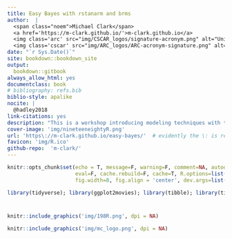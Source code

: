 ```yaml
---
title: Easy Bayes with rstanarm and brms
author:  |
  <span class="noem">Michael Clark</span> 
  <a href='https://m-clark.github.io/'>m-clark.github.io</a>
  <img class='arc' src="img/CSCAR_logos/signature-acronym.png" alt="University of Michigan: CSCAR">
  <img class='cscar' src="img/ARC_logos/ARC-acronym-signature.png" alt="University of Michigan: Advanced Research Computing"> 
date: "`r Sys.Date()`"
site: bookdown::bookdown_site
output:
  bookdown::gitbook
always_allow_html: yes
documentclass: book
# bibliography: refs.bib
biblio-style: apalike
nocite: | 
  @hadley2018
link-citations: yes
description: "This is a workshop introducing modeling techniques with the rstanarm and brms packages."  
cover-image: 'img/nineteeneightyR.png'
url: 'https\://m-clark.github.io/easy-bayes/'  # evidently the \: is required or you'll get text in the title/toc area
favicon: 'img/R.ico'
github-repo:  'm-clark/'
---
```


```r
knitr::opts_chunk$set(echo = T, message=F, warning=F, comment=NA, autodep=F, 
                      eval=F, cache.rebuild=F, cache=T, R.options=list(width=120), 
                      fig.width=8, fig.align = 'center', dev.args=list(bg = 'transparent'), dev='svglite')
```



```r
library(tidyverse); library(ggplot2movies); library(tibble); library(tidyext)
```

# 




```r
knitr::include_graphics('img/198R.png', dpi = NA)
```

```r
knitr::include_graphics('img/mc_logo.png', dpi = NA)
```

